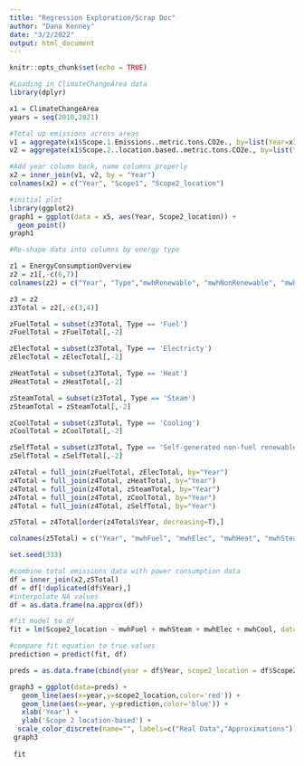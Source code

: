 ```yaml
---
title: "Regression Exploration/Scrap Doc"
author: "Dana Kenney"
date: "3/2/2022"
output: html_document
---
```


```r
knitr::opts_chunk$set(echo = TRUE)
```

```r
#Loading in ClimateChangeArea data
library(dplyr)

x1 = ClimateChangeArea
years = seq(2010,2021)

#Total up emissions across areas
v1 = aggregate(x1$Scope.1.Emissions..metric.tons.CO2e., by=list(Year=x1$Year), FUN=sum)
v2 = aggregate(x1$Scope.2..location.based..metric.tons.CO2e., by=list(Year=x1$Year), FUN=sum)

#Add year column back, name columns properly
x2 = inner_join(v1, v2, by = "Year")
colnames(x2) = c("Year", "Scope1", "Scope2_location")
```

```r
#initial plot
library(ggplot2)
graph1 = ggplot(data = x5, aes(Year, Scope2_location)) +
  geom_point()
graph1
```

```r
#Re-shape data into columns by energy type

z1 = EnergyConsumptionOverview
z2 = z1[,-c(6,7)]
colnames(z2) = c("Year", "Type","mwhRenewable", "mwhNonRenewable", "mwhTotal")

z3 = z2
z3Total = z2[,-c(3,4)]

zFuelTotal = subset(z3Total, Type == 'Fuel')
zFuelTotal = zFuelTotal[,-2]

zElecTotal = subset(z3Total, Type == 'Electricty')
zElecTotal = zElecTotal[,-2]

zHeatTotal = subset(z3Total, Type == 'Heat')
zHeatTotal = zHeatTotal[,-2]

zSteamTotal = subset(z3Total, Type == 'Steam')
zSteamTotal = zSteamTotal[,-2]

zCoolTotal = subset(z3Total, Type == 'Cooling')
zCoolTotal = zCoolTotal[,-2]

zSelfTotal = subset(z3Total, Type == 'Self-generated non-fuel renewable energy')
zSelfTotal = zSelfTotal[,-2]

z4Total = full_join(zFuelTotal, zElecTotal, by="Year")
z4Total = full_join(z4Total, zHeatTotal, by="Year")
z4Total = full_join(z4Total, zSteamTotal, by="Year")
z4Total = full_join(z4Total, zCoolTotal, by="Year")
z4Total = full_join(z4Total, zSelfTotal, by="Year")

z5Total = z4Total[order(z4Total$Year, decreasing=T),]

colnames(z5Total) = c("Year", "mwhFuel", "mwhElec", "mwhHeat", "mwhSteam", "mwhCool", "mwhSelf")
```


```r
set.seed(333)

#combine total emissions data with power consumption data
df = inner_join(x2,z5Total)
df = df[!duplicated(df$Year),]
#interpolate NA values
df = as.data.frame(na.approx(df))

#fit model to df
fit = lm(Scope2_location ~ mwhFuel + mwhSteam + mwhElec + mwhCool, data=df)
```

```r

#compare fit equation to true values
prediction = predict(fit, df)

preds = as.data.frame(cbind(year = df$Year, scope2_location = df$Scope2_location, prediction))

graph3 = ggplot(data=preds) +
   geom_line(aes(x=year,y=scope2_location,color='red')) +
   geom_line(aes(x=year, y=prediction,color='blue')) +
   xlab('Year') +
   ylab('Scope 2 location-based') +
  scale_color_discrete(name="", labels=c("Real Data","Approximations"))
 graph3
 
 fit
```

